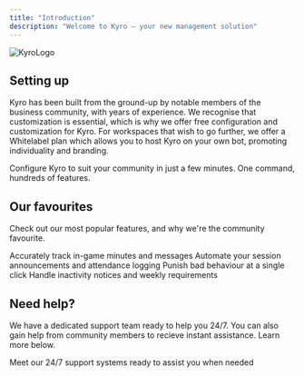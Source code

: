 ```yaml
---
title: "Introduction"
description: "Welcome to Kyro — your new management solution"
---
```


![KyroLogo](images/KyroBanner2.png)

## Setting up

Kyro has been built from the ground-up by notable members of the business community, with years of experience. We recognise that customization is essential, which is why we offer free configuration and customization for Kyro. For workspaces that wish to go further, we offer a Whitelabel plan which allows you to host Kyro on your own bot, promoting individuality and branding.

<Card title="Setup Kyro" icon="rocket" horizontal={false} href="/configuration">
  Configure Kyro to suit your community in just a few minutes. One command, hundreds of features.
</Card>

## Our favourites

Check out our most popular features, and why we're the community favourite.

<Columns cols={2}>
  <Card title="Tracking" icon="timer" href="/features/tracking">
    Accurately track in-game minutes and messages
  </Card>
  <Card title="Sessions" icon="clock" href="/features/sessions">
    Automate your session announcements and attendance logging
  </Card>
  <Card title="Infractions" icon="hammer" href="/features/infractions">
    Punish bad behaviour at a single click
  </Card>
  <Card title="Inactivity" icon="bed" href="/features/inactivity">
    Handle inactivity notices and weekly requirements
  </Card>
</Columns>

## Need help?

We have a dedicated support team ready to help you 24/7. You can also gain help from community members to recieve instant assistance. Learn more below.

<Card title="Join our Discord Server" icon="stars" href="https://discord.gg/sPz3Tk2CfG">
  Meet our 24/7 support systems ready to assist you when needed
</Card>
